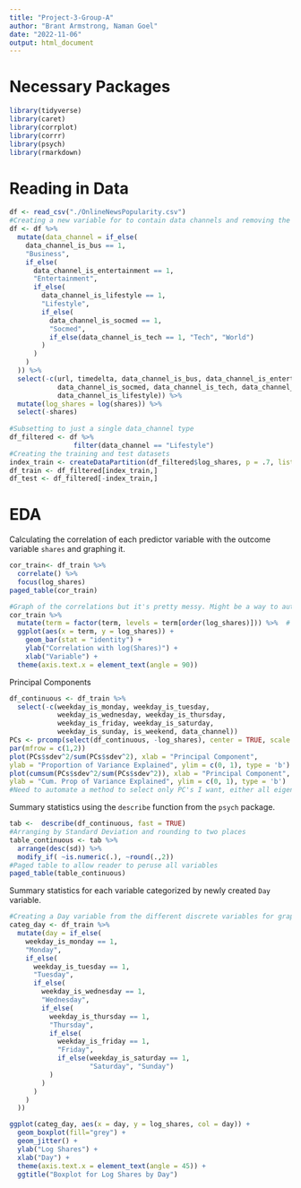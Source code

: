 ```yaml
---
title: "Project-3-Group-A"
author: "Brant Armstrong, Naman Goel"
date: "2022-11-06"
output: html_document
---
```

# Necessary Packages
```r
library(tidyverse)
library(caret)
library(corrplot)
library(corrr)
library(psych)
library(rmarkdown)
```
# Reading in Data

```r
df <- read_csv("./OnlineNewsPopularity.csv")
#Creating a new variable for to contain data channels and removing the old one.
df <- df %>%
  mutate(data_channel = if_else(
    data_channel_is_bus == 1,
    "Business",
    if_else(
      data_channel_is_entertainment == 1,
      "Entertainment",
      if_else(
        data_channel_is_lifestyle == 1,
        "Lifestyle",
        if_else(
          data_channel_is_socmed == 1,
          "Socmed",
          if_else(data_channel_is_tech == 1, "Tech", "World")
        )
      )
    )
  )) %>% 
  select(-c(url, timedelta, data_channel_is_bus, data_channel_is_entertainment,
            data_channel_is_socmed, data_channel_is_tech, data_channel_is_world,
            data_channel_is_lifestyle)) %>%
  mutate(log_shares = log(shares)) %>%
  select(-shares)
  
#Subsetting to just a single data_channel type
df_filtered <- df %>%
                filter(data_channel == "Lifestyle") 
#Creating the training and test datasets
index_train <- createDataPartition(df_filtered$log_shares, p = .7, list = FALSE )
df_train <- df_filtered[index_train,]
df_test <- df_filtered[-index_train,]

```
# EDA

Calculating the correlation of each predictor variable with the outcome variable `shares` and graphing it.
```r
cor_train<- df_train %>%
  correlate() %>%
  focus(log_shares)
paged_table(cor_train)

#Graph of the correlations but it's pretty messy. Might be a way to automate only including the top 10 correlated variables to use later
cor_train %>% 
  mutate(term = factor(term, levels = term[order(log_shares)])) %>%  # Order by correlation strength
  ggplot(aes(x = term, y = log_shares)) +
    geom_bar(stat = "identity") +
    ylab("Correlation with log(Shares)") +
    xlab("Variable") +
  theme(axis.text.x = element_text(angle = 90)) 
```

Principal Components
```r
df_continuous <- df_train %>%
  select(-c(weekday_is_monday, weekday_is_tuesday,
            weekday_is_wednesday, weekday_is_thursday,
            weekday_is_friday, weekday_is_saturday,
            weekday_is_sunday, is_weekend, data_channel))
PCs <- prcomp(select(df_continuous, -log_shares), center = TRUE, scale = TRUE)
par(mfrow = c(1,2))
plot(PCs$sdev^2/sum(PCs$sdev^2), xlab = "Principal Component",
ylab = "Proportion of Variance Explained", ylim = c(0, 1), type = 'b')
plot(cumsum(PCs$sdev^2/sum(PCs$sdev^2)), xlab = "Principal Component",
ylab = "Cum. Prop of Variance Explained", ylim = c(0, 1), type = 'b')
#Need to automate a method to select only PC's I want, either all eigenvalues>1 or until 80% variance explained most likely.
```
Summary statistics using the `describe` function from the `psych` package.
```r
tab <-  describe(df_continuous, fast = TRUE)
#Arranging by Standard Deviation and rounding to two places
table_continuous <- tab %>%
  arrange(desc(sd)) %>%
  modify_if( ~is.numeric(.), ~round(.,2))
#Paged table to allow reader to peruse all variables
paged_table(table_continuous)
```

Summary statistics for each variable categorized by newly created `Day` variable.
```r
#Creating a Day variable from the different discrete variables for graphs
categ_day <- df_train %>%
  mutate(day = if_else(
    weekday_is_monday == 1,
    "Monday",
    if_else(
      weekday_is_tuesday == 1,
      "Tuesday",
      if_else(
        weekday_is_wednesday == 1,
        "Wednesday",
        if_else(
          weekday_is_thursday == 1,
          "Thursday",
          if_else(
            weekday_is_friday == 1,
            "Friday",
            if_else(weekday_is_saturday == 1,
                    "Saturday", "Sunday")
          )
        )
      )
    )
  ))

ggplot(categ_day, aes(x = day, y = log_shares, col = day)) + 
  geom_boxplot(fill="grey") + 
  geom_jitter() + 
  ylab("Log Shares") + 
  xlab("Day") +
  theme(axis.text.x = element_text(angle = 45)) +
  ggtitle("Boxplot for Log Shares by Day")
```


```r

```

